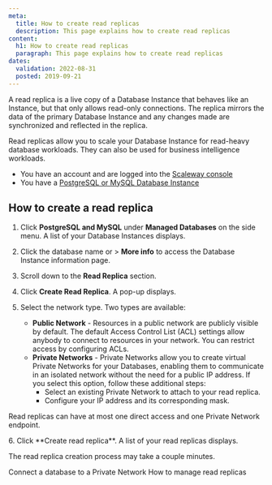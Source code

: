 ```yaml
---
meta:
  title: How to create read replicas
  description: This page explains how to create read replicas
content:
  h1: How to create read replicas
  paragraph: This page explains how to create read replicas
dates:
  validation: 2022-08-31
  posted: 2019-09-21
---
```


A read replica is a live copy of a Database Instance that behaves like an Instance, but that only allows read-only connections. The replica mirrors the data of the primary Database Instance and any changes made are synchronized and reflected in the replica.

Read replicas allow you to scale your Database Instance for read-heavy database workloads. They can also be used for business intelligence workloads. 

<Message type="requirement">

- You have an account and are logged into the [Scaleway console](https://console.scaleway.com)
- You have a [PostgreSQL or MySQL Database Instance](/managed-databases/postgresql-and-mysql/quickstart)

</Message>

## How to create a read replica

1. Click **PostgreSQL and MySQL** under **Managed Databases** on the side menu. A list of your Database Instances displays.
2. Click the database name or <Icon name="more" /> > **More info** to access the Database Instance information page.
3. Scroll down to the **Read Replica** section. 
4. Click **Create Read Replica**. A pop-up displays.
5. Select the network type. Two types are available:

    - **Public Network** - Resources in a public network are publicly visible by default. The default Access Control List (ACL) settings allow anybody to connect to resources in your network. You can restrict access by configuring ACLs.
    - **Private Networks** - Private Networks allow you to create virtual Private Networks for your Databases, enabling them to communicate in an isolated network without the need for a public IP address. If you select this option, follow these additional steps:
      - Select an existing Private Network to attach to your read replica.
      - Configure your IP address and its corresponding mask. 

  <Message type="note">

  Read replicas can have at most one direct access and one Private Network endpoint.

  </Message>
6. Click **Create read replica**. A list of your read replicas displays.

<Message type="note">

  The read replica creation process may take a couple minutes. 

</Message>

<Navigation title="See Also">
  <PreviousButton to="/managed-databases/postgresql-and-mysql/how-to/connect-database-private-network/">Connect a database to a Private Network</PreviousButton>
  <NextButton to="/managed-databases/postgresql-and-mysql/how-to/manage-read-replica">How to manage read replicas</NextButton>
</Navigation>
